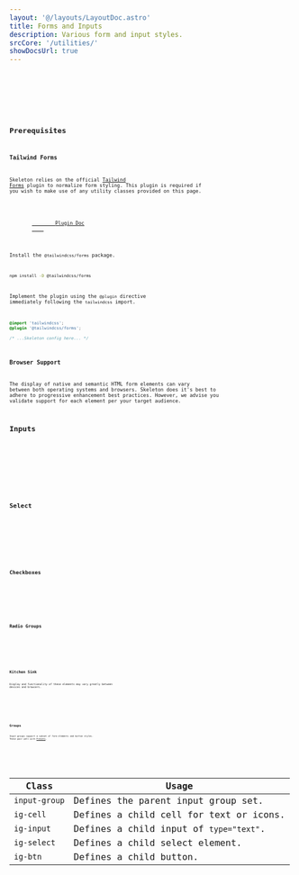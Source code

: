 ```yaml
---
layout: '@/layouts/LayoutDoc.astro'
title: Forms and Inputs
description: Various form and input styles.
srcCore: '/utilities/'
showDocsUrl: true
---
```



<Preview client:load>
	<Fragment slot="preview">
		<Example />
	</Fragment>
	<div class="space-y-4" slot="code">
		<Code code={ExampleInputRaw} lang="html" />
		<Code code={ExampleSelectRaw} lang="html" />
		<Code code={ExampleTextareaRaw} lang="html" />
	</div>
</Preview>

## Prerequisites

### Tailwind Forms

Skeleton relies on the official [Tailwind Forms](https://github.com/tailwindlabs/tailwindcss-forms) plugin to normalize form styling. This plugin is required if you wish to make use of any utility classes provided on this page.

<figure class="card-filled-enhanced flex justify-center gap-4 p-8">
	<a class="btn preset-filled" href="https://github.com/tailwindlabs/tailwindcss-forms" target="_blank">
		Plugin Doc
	</a>
</figure>

Install the `@tailwindcss/forms` package.

```sh
npm install -D @tailwindcss/forms
```

Implement the plugin using the `@plugin` directive immediately following the `tailwindcss` import.

```css {2}
@import 'tailwindcss';
@plugin '@tailwindcss/forms';

/* ...Skeleton config here... */
```

### Browser Support

The display of native and semantic HTML form elements can vary between both operating systems and browsers. Skeleton does it's best to adhere to progressive enhancement best practices. However, we advise you validate support for each element per your target audience.

## Inputs

<Preview client:load>
	<Fragment slot="preview">
		<ExampleInputs />
	</Fragment>
	<Fragment slot="code">
		<Code code={ExampleInputsRaw} lang="astro" />
	</Fragment>
</Preview>

## Select

<Preview client:load>
	<Fragment slot="preview">
		<ExampleSelection />
	</Fragment>
	<Fragment slot="code">
		<Code code={ExampleSelectionRaw} lang="astro" />
	</Fragment>
</Preview>

## Checkboxes

<Preview client:load>
	<Fragment slot="preview">
		<ExampleCheckboxes />
	</Fragment>
	<Fragment slot="code">
		<Code code={ExampleCheckboxesRaw} lang="astro" />
	</Fragment>
</Preview>

## Radio Groups

<Preview client:load>
	<Fragment slot="preview">
		<ExampleRadio />
	</Fragment>
	<Fragment slot="code">
		<Code code={ExampleRadioRaw} lang="astro" />
	</Fragment>
</Preview>

## Kitchen Sink

Display and functionality of these elements may vary greatly between devices and browsers.

<Preview client:load>
	<Fragment slot="preview">
		<ExampleSpecial />
	</Fragment>
	<Fragment slot="code">
		<Code code={ExampleSpecialRaw} lang="astro" />
	</Fragment>
</Preview>

## Groups

Input groups support a subset of form elements and button styles. These pair well with [Presets](/docs/design/presets).

<Preview client:load>
	<Fragment slot="preview">
		<ExampleGroups />
	</Fragment>
	<Fragment slot="code">
		<Code code={ExampleGroupsRaw} lang="astro" />
	</Fragment>
</Preview>

| Class         | Usage                                   |
| ------------- | --------------------------------------- |
| `input-group` | Defines the parent input group set.     |
| `ig-cell`     | Defines a child cell for text or icons. |
| `ig-input`    | Defines a child input of `type="text"`. |
| `ig-select`   | Defines a child select element.         |
| `ig-btn`      | Defines a child button.                 |
